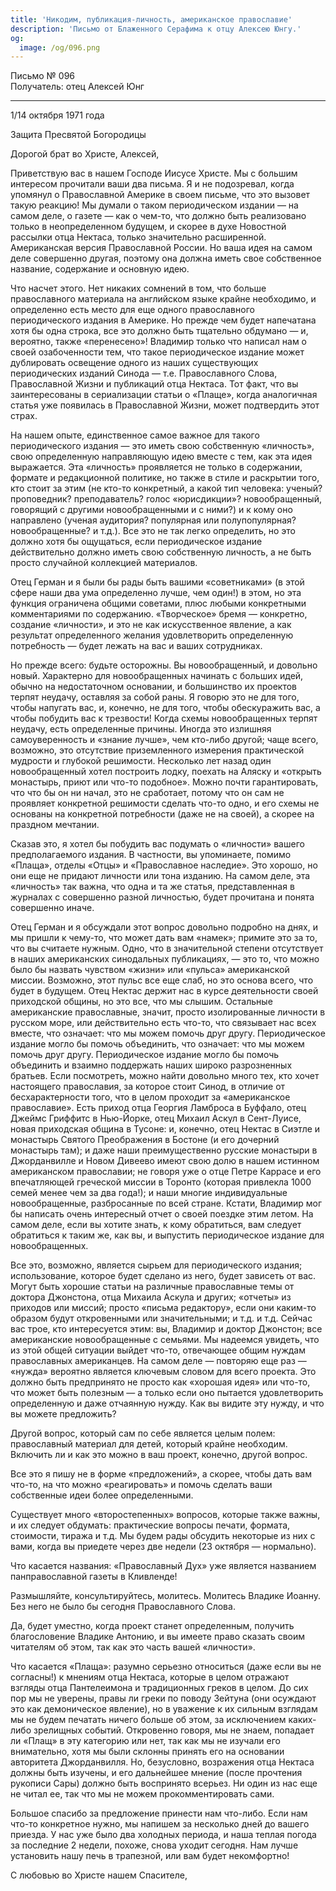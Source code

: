 ```yaml
---
title: 'Никодим, публикация-личность, американское православие'
description: 'Письмо от Блаженного Серафима к отцу Алексею Юнгу.'
og:
  image: /og/096.png
---
```


<div style={{textAlign:'right', fontFamily:'monospace'}}>Письмо № 096</div>
<div style={{textAlign:'left', fontFamily:'monospace'}}>Получатель: отец Алексей Юнг</div>

---

1/14 октября 1971 года

Защита Пресвятой Богородицы

Дорогой брат во Христе, Алексей,

Приветствую вас в нашем Господе Иисусе Христе. Мы с большим интересом прочитали ваши два письма. Я и не подозревал, когда упомянул о Православной Америке в своем письме, что это вызовет такую реакцию! Мы думали о таком периодическом издании — на самом деле, о газете — как о чем-то, что должно быть реализовано только в неопределенном будущем, и скорее в духе Новостной рассылки отца Нектаса, только значительно расширенной. Американская версия Православной России. Но ваша идея на самом деле совершенно другая, поэтому она должна иметь свое собственное название, содержание и основную идею.

Что насчет этого. Нет никаких сомнений в том, что больше православного материала на английском языке крайне необходимо, и определенно есть место для еще одного православного периодического издания в Америке. Но прежде чем будет напечатана хотя бы одна строка, все это должно быть тщательно обдумано — и, вероятно, также «перенесено»! Владимир только что написал нам о своей озабоченности тем, что такое периодическое издание может дублировать освещение одного из наших существующих периодических изданий Синода — т.е. Православного Слова, Православной Жизни и публикаций отца Нектаса. Тот факт, что вы заинтересованы в сериализации статьи о «Плаще», когда аналогичная статья уже появилась в Православной Жизни, может подтвердить этот страх.

На нашем опыте, единственное самое важное для такого периодического издания — это иметь свою собственную «личность», свою определенную направляющую идею вместе с тем, как эта идея выражается. Эта «личность» проявляется не только в содержании, формате и редакционной политике, но также в стиле и раскрытии того, кто стоит за этим (не кто-то конкретный, а какой тип человека: ученый? проповедник? преподаватель? голос «юрисдикции»? новообращенный, говорящий с другими новообращенными и с ними?) и к кому оно направлено (ученая аудитория? популярная или полупопулярная? новообращенные? и т.д.). Все это не так легко определить, но это должно хотя бы ощущаться, если периодическое издание действительно должно иметь свою собственную личность, а не быть просто случайной коллекцией материалов.

Отец Герман и я были бы рады быть вашими «советниками» (в этой сфере наши два ума определенно лучше, чем один!) в этом, но эта функция ограничена общими советами, плюс любыми конкретными комментариями по содержанию. «Творческое» бремя — конкретно, создание «личности», и это не как искусственное явление, а как результат определенного желания удовлетворить определенную потребность — будет лежать на вас и ваших сотрудниках.

Но прежде всего: будьте осторожны. Вы новообращенный, и довольно новый. Характерно для новообращенных начинать с больших идей, обычно на недостаточном основании, и большинство их проектов терпят неудачу, оставляя за собой раны. Я говорю это не для того, чтобы напугать вас, и, конечно, не для того, чтобы обескуражить вас, а чтобы побудить вас к трезвости! Когда схемы новообращенных терпят неудачу, есть определенные причины. Иногда это излишняя самоуверенность и «знание лучше», чем кто-либо другой; чаще всего, возможно, это отсутствие приземленного измерения практической мудрости и глубокой решимости. Несколько лет назад один новообращенный хотел построить лодку, поехать на Аляску и «открыть монастырь, приют или что-то подобное». Можно почти гарантировать, что что бы он ни начал, это не сработает, потому что он сам не проявляет конкретной решимости сделать что-то одно, и его схемы не основаны на конкретной потребности (даже не на своей), а скорее на праздном мечтании.

Сказав это, я хотел бы побудить вас подумать о «личности» вашего предполагаемого издания. В частности, вы упоминаете, помимо «Плаща», отделы «Отцы» и «Православное наследие». Это хорошо, но они еще не придают личности или тона изданию. На самом деле, эта «личность» так важна, что одна и та же статья, представленная в журналах с совершенно разной личностью, будет прочитана и понята совершенно иначе.

Отец Герман и я обсуждали этот вопрос довольно подробно на днях, и мы пришли к чему-то, что может дать вам «намек»; примите это за то, что вы считаете нужным. Одно, что в значительной степени отсутствует в наших американских синодальных публикациях, — это то, что можно было бы назвать чувством «жизни» или «пульса» американской миссии. Возможно, этот пульс все еще слаб, но это основа всего, что будет в будущем. Отец Нектас держит нас в курсе деятельности своей приходской общины, но это все, что мы слышим. Остальные американские православные, значит, просто изолированные личности в русском море, или действительно есть что-то, что связывает нас всех вместе, что означает: что мы можем помочь друг другу. Периодическое издание могло бы помочь объединить, что означает: что мы можем помочь друг другу. Периодическое издание могло бы помочь объединить и взаимно поддержать наших широко разрозненных братьев. Если посмотреть, можно найти довольно много тех, кто хочет настоящего православия, за которое стоит Синод, в отличие от бесхарактерности того, что в целом проходит за «американское православие». Есть приход отца Георгия Ламброса в Буффало, отец Джеймс Гриффитс в Нью-Йорке, отец Михаил Аскул в Сент-Луисе, новая приходская община в Тусоне: и, конечно, отец Нектас в Сиэтле и монастырь Святого Преображения в Бостоне (и его дочерний монастырь там); и даже наши преимущественно русские монастыри в Джорданвилле и Новом Дивеево имеют свою долю в нашем истинном американском православии; не говоря уже о отце Петре Каррасе и его впечатляющей греческой миссии в Торонто (которая привлекла 1000 семей менее чем за два года!); и наши многие индивидуальные новообращенные, разбросанные по всей стране. Кстати, Владимир мог бы написать очень интересный отчет о своей поездке этим летом. На самом деле, если вы хотите знать, к кому обратиться, вам следует обратиться к таким же, как вы, и выпустить периодическое издание для новообращенных.

Все это, возможно, является сырьем для периодического издания; использование, которое будет сделано из него, будет зависеть от вас. Могут быть хорошие статьи на различные православные темы от доктора Джонстона, отца Михаила Аскула и других; «отчеты» из приходов или миссий; просто «письма редактору», если они каким-то образом будут откровенными или значительными; и т.д. и т.д. Сейчас вас трое, кто интересуется этим: вы, Владимир и доктор Джонстон; все американские новообращенные с семьями. Мы надеемся увидеть, что из этой общей ситуации выйдет что-то, отвечающее общим нуждам православных американцев. На самом деле — повторяю еще раз — «нужда» вероятно является ключевым словом для всего проекта. Это должно быть предпринято не просто как «хорошая идея» или что-то, что может быть полезным — а только если оно пытается удовлетворить определенную и даже отчаянную нужду. Как вы видите эту нужду, и что вы можете предложить?

Другой вопрос, который сам по себе является целым полем: православный материал для детей, который крайне необходим. Включить ли и как это можно в ваш проект, конечно, другой вопрос.

Все это я пишу не в форме «предложений», а скорее, чтобы дать вам что-то, на что можно «реагировать» и помочь сделать ваши собственные идеи более определенными.

Существует много «второстепенных» вопросов, которые также важны, и их следует обдумать: практические вопросы печати, формата, стоимости, тиража и т.д. Мы будем рады обсудить некоторые из них с вами, когда вы приедете через две недели (23 октября — нормально).

Что касается названия: «Православный Дух» уже является названием панправославной газеты в Кливленде!

Размышляйте, консультируйтесь, молитесь. Молитесь Владике Иоанну. Без него не было бы сегодня Православного Слова.

Да, будет уместно, когда проект станет определенным, получить благословение Владике Антонию, и вы имеете право сказать своим читателям об этом, так как это часть вашей «личности».

Что касается «Плаща»: разумно серьезно относиться (даже если вы не согласны!) к мнениям отца Нектаса, которые в целом отражают взгляды отца Пантелеимона и традиционных греков в целом. До сих пор мы не уверены, правы ли греки по поводу Зейтуна (они осуждают это как демоническое явление), но в уважение к их сильным взглядам мы не будем печатать ничего больше об этом, за исключением каких-либо зрелищных событий. Откровенно говоря, мы не знаем, попадает ли «Плащ» в эту категорию или нет, так как мы не изучали его внимательно, хотя мы были склонны принять его на основании авторитета Джорданвилля. Но, безусловно, возражения отца Нектаса должны быть изучены, и его дальнейшее мнение (после прочтения рукописи Сары) должно быть воспринято всерьез. Ни один из нас еще не читал ее, так что мы не можем прокомментировать сами.

Большое спасибо за предложение принести нам что-либо. Если нам что-то конкретное нужно, мы напишем за несколько дней до вашего приезда. У нас уже было два холодных периода, и наша теплая погода за последние 2 недели, похоже, снова уходит сегодня. Нам лучше установить нашу печь в трапезной, или вам будет некомфортно!

С любовью во Христе нашем Спасителе,

